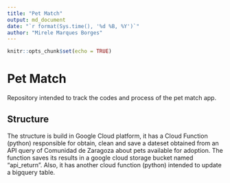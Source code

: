 ```yaml
---
title: "Pet Match"
output: md_document
date: "`r format(Sys.time(), '%d %B, %Y')`"
author: "Mirele Marques Borges"
---
```


```r
knitr::opts_chunk$set(echo = TRUE)
```

# Pet Match

Repository intended to track the codes and process of the pet match app.


## Structure

The structure is build in Google Cloud platform, it has a Cloud Function (python) responsible for obtain, clean and save a dateset obtained from an API query of Comunidad de Zaragoza about pets available for adoption. The function saves its results in a google cloud storage bucket named "api_return". Also, it has another cloud function (python) intended to update a bigquery table.






